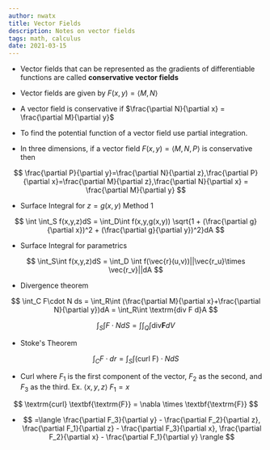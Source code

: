 ```yaml
---
author: nwatx
title: Vector Fields
description: Notes on vector fields
tags: math, calculus
date: 2021-03-15
---
```


- Vector fields that can be represented as the gradients of differentiable functions are called **conservative vector fields**

- Vector fields are given by $F(x,y)=\langle M, N\rangle$

- A vector field is conservative if $\frac{\partial N}{\partial x} = \frac{\partial M}{\partial y}$

- To find the potential function of a vector field use partial integration.

- In three dimensions, if a vector field $F(x,y) = \langle M, N, P \rangle$ is conservative then

$$
\frac{\partial P}{\partial y}=\frac{\partial N}{\partial z},\frac{\partial P}{\partial x}=\frac{\partial M}{\partial z},\frac{\partial N}{\partial x} = \frac{\partial M}{\partial y}
$$

- Surface Integral for $z=g(x,y)$ Method 1

$$
\int \int_S f(x,y,z)dS = \int_D\int f(x,y,g(x,y)) \sqrt{1 + (\frac{\partial g}{\partial x})^2 + (\frac{\partial g}{\partial y})^2}dA
$$

- Surface Integral for parametrics
  
$$
\int_S\int f(x,y,z)dS = \int_D \int f(\vec{r}(u,v))||\vec{r_u}\times \vec{r_v}||dA
$$

- Divergence theorem 

$$
\int_C F\cdot N ds = \int_R\int (\frac{\partial M}{\partial x}+\frac{\partial N}{\partial y})dA = \int_R\int \textrm{div F d}A
$$

$$
\int_S\int F \cdot N dS = \int \int_Q \int \textrm{div} \textbf{F} dV
$$

- Stoke's Theorem

$$
\int_C F \cdot dr = \int_S \int (\textrm{curl F}) \cdot N dS
$$

- Curl where $F_1$ is the first component of the vector, $F_2$ as the second, and $F_3$ as the third. Ex. $\langle x, y, z \rangle$ $F_1 = x$

$$
\textrm{curl} \textbf{\textrm{F}} = \nabla \times \textbf{\textrm{F}}
$$

- $$
=\langle \frac{\partial F_3}{\partial y} - \frac{\partial F_2}{\partial z}, \frac{\partial F_1}{\partial z} - \frac{\partial F_3}{\partial x}, \frac{\partial F_2}{\partial x} - \frac{\partial F_1}{\partial y} \rangle
$$
